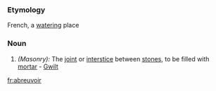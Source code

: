 ===Etymology===
French, a [[watering]] place
===Noun===
#''(Masonry):'' The [[joint]] or [[interstice]] between [[stones]], to be filled with [[mortar]] - [[Gwilt]]

[[fr:abreuvoir]]